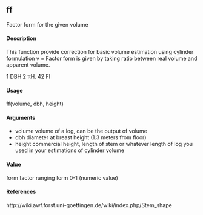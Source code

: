 ## ff

Factor form for the given volume

#### Description

This function provide correction for basic volume estimation using cylinder formulation v =
Factor form is given by taking ratio between real volume and apparent volume.

1
DBH 2
πH.
42
FI

#### Usage
ff(volume, dbh, height)

#### Arguments
* volume volume of a log, can be the output of volume
* dbh diameter at breast height (1.3 meters from floor)
* height commercial height, length of stem or whatever length of log you used in your estimations of cylinder volume

#### Value
form factor ranging form 0-1 (numeric value)

#### References
http://wiki.awf.forst.uni-goettingen.de/wiki/index.php/Stem_shape

